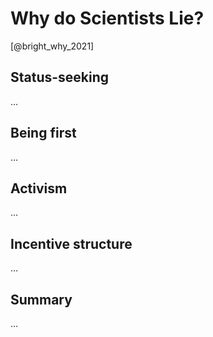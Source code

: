 # Why do Scientists Lie? {#reasons}

[@bright_why_2021]

## Status-seeking

...

## Being first

...

## Activism

...

## Incentive structure

...

## Summary 

...